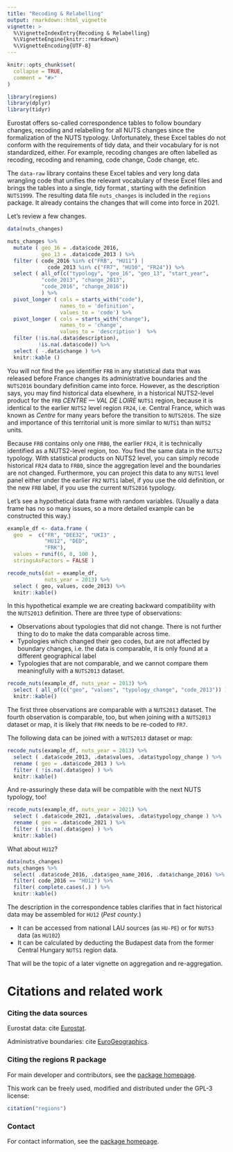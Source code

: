 ---
title: "Recoding & Relabelling"
output: rmarkdown::html_vignette
vignette: >
  %\VignetteIndexEntry{Recoding & Relabelling}
  %\VignetteEngine{knitr::rmarkdown}
  %\VignetteEncoding{UTF-8}
---

```{r, include = FALSE}
knitr::opts_chunk$set(
  collapse = TRUE,
  comment = "#>"
)
```


```{r setup, message=FALSE, warnings=FALSE, echo=FALSE}
library(regions)
library(dplyr)
library(tidyr)
```

Eurostat offers so-called correspondence tables to follow boundary changes, recoding and relabelling for all NUTS changes since the formalization of the NUTS typology.  Unfortunately, these Excel tables do not conform with the requirements of tidy data, and their vocabulary for is not standardized, either.  For example, recoding changes are often labelled as recoding, recoding and renaming, code change, Code change, etc.

The `data-raw` library contains these Excel tables and very long data wrangling code that unifies the relevant vocabulary of these Excel files and brings the tables into a single, tidy format , starting with the definition `NUTS1999`.  The resulting data file `nuts_changes` is included in the `regions` package. It already contains the changes that will come into force in 2021.

Let's review a few changes.  

```{r changes, results='asis'}
data(nuts_changes)

nuts_changes %>%
  mutate ( geo_16 = .data$code_2016, 
           geo_13 = .data$code_2013 ) %>%
  filter ( code_2016 %in% c("FRB", "HU11") | 
             code_2013 %in% c("FR7", "HU10", "FR24")) %>%
  select ( all_of(c("typology", "geo_16", "geo_13", "start_year",
           "code_2013", "change_2013",
           "code_2016", "change_2016")) 
           ) %>%
  pivot_longer ( cols = starts_with("code"), 
                 names_to = 'definition', 
                 values_to = 'code') %>%
  pivot_longer ( cols = starts_with("change"), 
                 names_to = 'change', 
                 values_to = 'description')  %>%
  filter (!is.na(.data$description), 
          !is.na(.data$code)) %>%
  select ( -.data$change ) %>%
  knitr::kable ()
```

You will not find the `geo` identifier `FRB` in any statistical data that was released before France changes its administrative boundaries and the `NUTS2016` boundary definition came into force.  However, as the description says, you may find historical data elsewhere, in a historical NUTS2-level product for the `FRB` _CENTRE — VAL DE LOIRE_ `NUTS1` region, because it is identical to the earlier `NUTS2` level region `FR24`, i.e. Central France, which was known as _Centre_ for many years before the transition to `NUTS2016`. The size and importance of this territorial unit is more similar to `NUTS1` than `NUTS2` units.

Because `FRB` contains only one `FRB0`, the earlier `FR24`, it is technically identified as a NUTS2-level region, too.  You find the same data in the `NUTS2` typology. With statistical products on NUTS2 level, you can simply recode historical `FR24` data to `FRB0`, since the aggregation level and the boundaries are not changed. Furthermore, you can project this data to any `NUTS1` level panel either under the earlier `FR2` `NUTS1` label, if you use the old definition, or the new `FRB` label, if you use the current `NUTS2016` typology.

Let's see a hypothetical data frame with random variables. (Usually a data frame has no so many issues, so a more detailed example can be constructed this way.)

```{r recode, results='asis'}
example_df <- data.frame ( 
  geo  =  c("FR", "DEE32", "UKI3" ,
            "HU12", "DED", 
            "FRK"), 
  values = runif(6, 0, 100 ),
  stringsAsFactors = FALSE )

recode_nuts(dat = example_df, 
            nuts_year = 2013) %>%
  select ( geo, values, code_2013) %>%
  knitr::kable()
```

In this hypothetical example we are creating backward compatibility with the `NUTS2013` definition.  There are three type of observations:

- Observations about typologies that did not change. There is not further thing to do to make the data comparable across time.
- Typologies which changed their geo codes, but are not affected by boundary changes, i.e. the data is comparable, it is only found at a different geographical label
- Typologies that are not comparable, and we cannot compare them meaningfully with a `NUTS2013` dataset.

```{r recode2013, results='asis'}
recode_nuts(example_df, nuts_year = 2013) %>%
  select ( all_of(c("geo", "values", "typology_change", "code_2013")) ) %>%
  knitr::kable()
```

The first three observations are comparable with a `NUTS2013` dataset.  The fourth observation is comparable, too, but when joining with a `NUTS2013` dataset or map, it is likely that `FRK` needs to be re-coded to `FR7`.

The following data can be joined with a `NUTS2013` dataset or map:

```{r changes2013, results='asis'}
recode_nuts(example_df, nuts_year = 2013) %>%
  select ( .data$code_2013, .data$values, .data$typology_change ) %>%
  rename ( geo = .data$code_2013 ) %>% 
  filter ( !is.na(.data$geo) ) %>%
  knitr::kable()
```

And re-assuringly these data will be compatible with the next NUTS typology, too! 

```{r recode2021, results='asis'}
recode_nuts(example_df, nuts_year = 2021) %>%
  select ( .data$code_2021, .data$values, .data$typology_change ) %>%
  rename ( geo = .data$code_2021 ) %>% 
  filter ( !is.na(.data$geo) ) %>%
  knitr::kable()
```

What about `HU12`?

```{r recodeHU12, results='asis'}
data(nuts_changes) 
nuts_changes %>% 
  select( .data$code_2016, .data$geo_name_2016, .data$change_2016) %>%
  filter( code_2016 == "HU12") %>%
  filter( complete.cases(.) ) %>%
  knitr::kable()
```


The description in the correspondence tables clarifies that in fact historical data may be assembled for `HU12` (*Pest county*.) 

- It can be accessed from national LAU sources (as `HU-PE`) or for `NUTS3` data (as `HU102`)
- It can be calculated by deducting the Budapest data from the former Central Hungary `NUTS1` region data.

That will be the topic of a later vignette on aggregation and re-aggregation.

# Citations and related work

### Citing the data sources

Eurostat data: cite [Eurostat](https://ec.europa.eu/eurostat/).

Administrative boundaries: cite [EuroGeographics](https://ec.europa.eu/eurostat/web/gisco/geodata/reference-data/administrative-units-statistical-units).

### Citing the regions R package

For main developer and contributors, see the [package homepage](https://regions.dataobservatory.eu/).

This work can be freely used, modified and distributed under the
GPL-3 license:

```{r citation-regions, message=FALSE, eval=TRUE, echo=TRUE}
citation("regions")
```

### Contact

For contact information, see the [package homepage](https://regions.dataobservatory.eu/).


